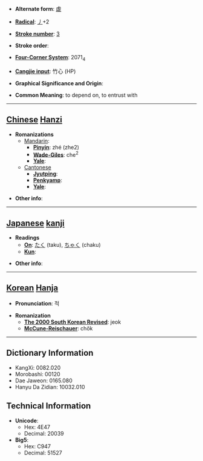 * '''Alternate form''': [[虐]]

* '''[[Wiktionary:Chinese radical index| Radical]]''': [[Wiktionary:Chinese radical index 丿|丿]]+2

* '''[[Wiktionary:Chinese total strokes index|Stroke number]]''': [[Wiktionary:Chinese total strokes index 3|3]]

* '''Stroke order''': 

* '''[[Wiktionary:Chinese four corner index|Four-Corner System]]''': 2071<sub>4</sub>

* '''[[Wiktionary:Chinese Cangjie index|Cangjie input]]''': 竹心 (HP)

* '''Graphical Significance and Origin''': 

* '''Common Meaning''': to depend on, to entrust with

----

== [[Chinese]] [[Hanzi]] ==

* '''Romanizations'''
** [[Mandarin]]:
*** '''[[Pinyin]]''': zhé (zhe2)
*** '''[[Wade-Giles]]''': che<sup>2</sup>
*** '''[[Yale]]''': 
**[[Cantonese]]
***'''[[Jyutping]]''':
***'''[[Penkyamp]]''': 
***'''[[Yale]]''': 

* '''Other info''': 

----

== [[Japanese]] [[kanji]] ==

* '''Readings'''
** '''[[On]]''': [[たく]] (taku), [[ちゃく]] (chaku)
** '''[[Kun]]''': 

* '''Other info''':  

----

== [[Korean]] [[Hanja]] ==

* '''Pronunciation''': 적

* '''Romanization'''
** '''[[The 2000 South Korean Revised Romanization|The 2000 South Korean Revised]]''': jeok
** '''[[McCune-Reischauer]]''': chŏk

----

== Dictionary Information ==

* KangXi: 0082.020
* Morobashi: 00120
* Dae Jaweon: 0165.080
* Hanyu Da Zidian: 10032.010

== Technical Information ==

* '''Unicode''':
** Hex: 4E47
** Decimal: 20039
* '''Big5''':
** Hex: C947
** Decimal: 51527